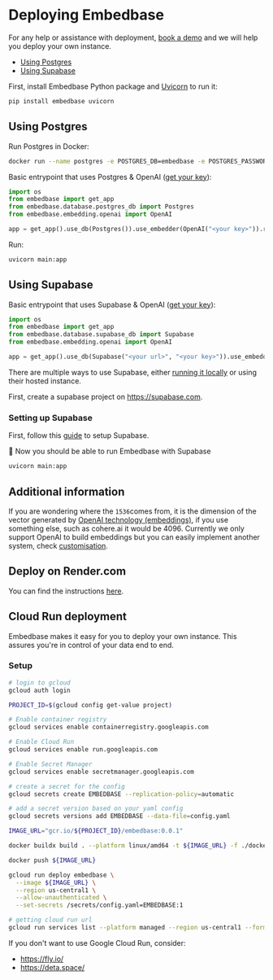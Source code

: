 
# Deploying Embedbase

For any help or assistance with deployment, [book a demo](https://cal.com/potato/20min) and we will help you deploy your own instance.

- [Using Postgres](#using-postgres)
- [Using Supabase](#using-supabase)

First, install Embedbase Python package and [Uvicorn](https://www.uvicorn.org/) to run it:

```bash copy
pip install embedbase uvicorn
```

## Using Postgres

Run Postgres in Docker:

```bash copy
docker run --name postgres -e POSTGRES_DB=embedbase -e POSTGRES_PASSWORD=localdb -p 5432:5432 -p 8080:8080 -d ankane/pgvector
```

Basic entrypoint that uses Postgres & OpenAI ([get your key](https://platform.openai.com/account/api-keys)):

```py filename="main.py" copy
import os
from embedbase import get_app
from embedbase.database.postgres_db import Postgres
from embedbase.embedding.openai import OpenAI

app = get_app().use_db(Postgres()).use_embedder(OpenAI("<your key>")).run()
```

Run:

```bash copy
uvicorn main:app
```

## Using Supabase

Basic entrypoint that uses Supabase & OpenAI ([get your key](https://platform.openai.com/account/api-keys)):

```py filename="main.py" copy
import os
from embedbase import get_app
from embedbase.database.supabase_db import Supabase
from embedbase.embedding.openai import OpenAI

app = get_app().use_db(Supabase("<your url>", "<your key>")).use_embedder(OpenAI("<your key>")).run()
```

There are multiple ways to use Supabase, either [running it locally](https://supabase.com/docs/guides/cli/local-development) or using their hosted instance.

First, create a supabase project on https://supabase.com.

### Setting up Supabase

First, follow this [guide](https://docs.embedbase.xyz/self-hosting/setting-up-supabase) to setup Supabase.

🎉 Now you should be able to run Embedbase with Supabase

```bash
uvicorn main:app
```

## Additional information

If you are wondering where the `1536`comes from, it is the dimension of the vector generated by [OpenAI technology (embeddings)](https://platform.openai.com/docs/guides/embeddings), if you use something else, such as cohere.ai it would be 4096. Currently we only support OpenAI to build embeddings but you can easily implement another system, check [customisation](https://docs.embedbase.xyz/self-hosting/customisation#custom-embedder).

## Deploy on Render.com

 You can find the instructions [here](https://docs.embedbase.xyz/tutorials/self-host-on-render).

## Cloud Run deployment

Embedbase makes it easy for you to deploy your own instance. This assures you're in control of your data end to end.

### Setup

```bash
# login to gcloud
gcloud auth login

PROJECT_ID=$(gcloud config get-value project)

# Enable container registry
gcloud services enable containerregistry.googleapis.com

# Enable Cloud Run
gcloud services enable run.googleapis.com

# Enable Secret Manager
gcloud services enable secretmanager.googleapis.com

# create a secret for the config
gcloud secrets create EMBEDBASE --replication-policy=automatic

# add a secret version based on your yaml config
gcloud secrets versions add EMBEDBASE --data-file=config.yaml

IMAGE_URL="gcr.io/${PROJECT_ID}/embedbase:0.0.1"

docker buildx build . --platform linux/amd64 -t ${IMAGE_URL} -f ./docker/Dockerfile

docker push ${IMAGE_URL}

gcloud run deploy embedbase \
  --image ${IMAGE_URL} \
  --region us-central1 \
  --allow-unauthenticated \
  --set-secrets /secrets/config.yaml=EMBEDBASE:1

# getting cloud run url
gcloud run services list --platform managed --region us-central1 --format="value(status.url)" --filter="metadata.name=embedbase"
```

If you don't want to use Google Cloud Run, consider:
- https://fly.io/
- https://deta.space/


